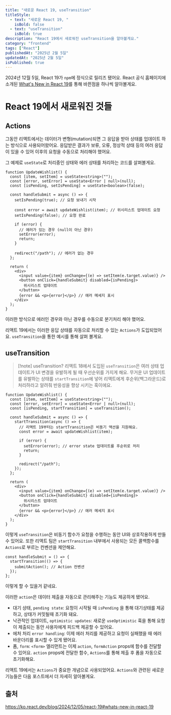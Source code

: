 ```yaml
---
title: "새로운 React 19, useTransition"
titleStyle:
  - text: "새로운 React 19, "
    isBold: false
  - text: "useTransition"
    isBold: true
description: "React 19에서 새로워진 useTransition을 알아볼게요."
category: "frontend"
tags: ["React"]
publishedAt: "2025년 2월 5일"
updatedAt: "2025년 2월 5일"
isPublished: true
---
```


2024년 12월 5일, React 19가 `npm`에 정식으로 릴리즈 됐어요.
React 공식 홈페이지에 소개된 [What's New in React 19](https://ko.react.dev/blog/2024/12/05/react-19#whats-new-in-react-19)를 통해 바뀐점을 하나씩 알아볼게요.

# React 19에서 새로워진 것들

## Actions

그동안 리액트에서는 데이터가 변형(mutation)되면 그 응답을 받아 상태를 업데이트 하는 방식으로 사용되어왔어요.
응답받은 결과가 보류, 오류, 정상적 상태 등의 여러 응답이 있을 수 있어 이후의 요청을 수동으로 처리해야 했어요.

그 예제로 `useState`로 처리중인 상태와 에러 상태를 처리하는 코드를 살펴볼게요.

```tsx
function UpdateWishlist() {
  const [item, setItem] = useState<string>("");
  const [error, setError] = useState<Error | null>(null);
  const [isPending, setIsPending] = useState<boolean>(false);

  const handleSubmit = async () => {
    setIsPending(true); // 요청 보내기 시작

    const error = await updateWishlist(item); // 위시리스트 업데이트 요청
    setIsPending(false); // 요청 완료

    if (error) {
      // 에러가 있는 경우 (null이 아닌 경우)
      setError(error);
      return;
    }

    redirect("/path"); // 에러가 없는 경우
  };

  return (
    <div>
      <input value={item} onChange={(e) => setItem(e.target.value)} />
      <button onClick={handleSubmit} disabled={isPending}>
        위시리스트 업데이트
      </button>
      {error && <p>{error}</p>} // 에러 메세지 표시
    </div>
  );
}
```

이러한 방식으로 에러인 경우와 아닌 경우를 수동으로 분기처리 해야 했어요.

리액트 19에서는 이러한 응답 상태를 자동으로 처리할 수 있는 `Actions`가 도입되었어요.
`useTransition`을 통한 예시를 통해 살펴 볼게요.

## useTransition

> [!note] useTransition?
> 리액트 18에서 도입된 `useTransition`은 여러 상태 업데이트가 UI 변경을 유발하게 될 때 우선순위를 가지게 해요. 무거운 UI 업데이트를 유발하는 상태를 `startTransition`에 넣어 리액트에게 후순위(백그라운드)로 처리하라고 알려줘 반응성을 향상 시키는 훅이에요.

<p> </p>

```tsx
function UpdateWishlist() {
  const [item, setItem] = useState<string>("");
  const [error, setError] = useState<Error | null>(null);
  const [isPending, startTransition] = useTransition();

  const handleSubmit = async () => {
    startTransition(async () => {
      // 리액트 19부터는 startTransition은 비동기 액션을 지원해요.
      const error = await updateWishlist(item);

      if (error) {
        setError(error); // error state 업데이트를 후순위로 처리
        return;
      }

      redirect("/path");
    });
  };

  return (
    <div>
      <input value={item} onChange={(e) => setItem(e.target.value)} />
      <button onClick={handleSubmit} disabled={isPending}>
        위시리스트 업데이트
      </button>
      {error && <p>{error}</p>} // 에러 메세지 표시
    </div>
  );
}
```

이렇게 `useTransition`은 비동기 함수가 요청을 수행하는 동안 UI와 상호작용하게 만들 수 있어요.
또한 리액트 팀은 `startTransition` 내부에서 사용되는 모든 콜백함수를 `Actions`로 부르는 컨벤션을 제안해요.

```tsx
const handleSubmit = () => {
  startTransition(() => {
    submitAction(); // Action 컨벤션
  });
};
```

이렇게 할 수 있을거 같네요.

이러한 `action`은 데이터 제출을 자동으로 관리해주는 기능도 제공하게 됐어요.

- 대기 상태, `pending state`:
  요청이 시작될 때 `isPending` 을 통해 대기상태를 제공하고, 상태가 커밋될때 초기화 돼요.
- 낙관적인 업데이트, `optimistic updates`:
  새로운 `useOptimistic` 훅을 통해 요청이 제출되는 동안 사용자에게 피드백 제공할 수 있어요.
- 에처 처리 `error handling`:
  이제 에러 처리를 제공하고 요청이 실패했을 때 에러 바운더리를 표시할 수 있게 됐어요.
- 폼, `form`:
  `<form>` 엘리먼트는 이제 `action`, `formAction` props에 함수를 전달할 수 있어요.
  `action` props에 전달한 함수, `Actions`를 통해 제출 후 폼을 자동으로 초기화해요.

리액트 19에서는 `Actions`가 중요한 개념으로 사용되었어요.
`Actions`와 관련된 새로운 기능들은 다음 포스트에서 더 자세히 알아볼게요.

## 출처

https://ko.react.dev/blog/2024/12/05/react-19#whats-new-in-react-19
